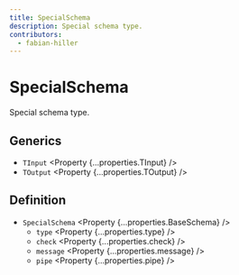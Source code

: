 ```yaml
---
title: SpecialSchema
description: Special schema type.
contributors:
  - fabian-hiller
---
```



# SpecialSchema

Special schema type.

## Generics

- `TInput` <Property {...properties.TInput} />
- `TOutput` <Property {...properties.TOutput} />

## Definition

- `SpecialSchema` <Property {...properties.BaseSchema} />
  - `type` <Property {...properties.type} />
  - `check` <Property {...properties.check} />
  - `message` <Property {...properties.message} />
  - `pipe` <Property {...properties.pipe} />
